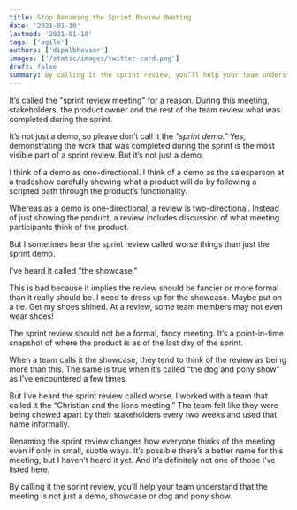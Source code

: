```yaml
---
title: Stop Renaming the Sprint Review Meeting
date: '2021-01-10'
lastmod: '2021-01-10'
tags: ['agile']
authors: ['dipalbhavsar']
images: ['/static/images/twitter-card.png']
draft: false
summary: By calling it the sprint review, you’ll help your team understand that the meeting is not just a demo, showcase or dog and pony show.
---
```


It’s called the "sprint review meeting" for a reason. During this meeting, stakeholders, the product owner and the rest of the team review what was completed during the sprint.

It’s not just a demo, so please don’t call it the _"sprint demo."_ Yes, demonstrating the work that was completed during the sprint is the most visible part of a sprint review. But it’s not just a demo.

I think of a demo as one-directional. I think of a demo as the salesperson at a tradeshow carefully showing what a product will do by following a scripted path through the product’s functionality.

Whereas as a demo is one-directional, a review is two-directional. Instead of just showing the product, a review includes discussion of what meeting participants think of the product.

But I sometimes hear the sprint review called worse things than just the sprint demo.

I’ve heard it called "the showcase."

This is bad because it implies the review should be fancier or more formal than it really should be. I need to dress up for the showcase. Maybe put on a tie. Get my shoes shined. At a review, some team members may not even wear shoes!

The sprint review should not be a formal, fancy meeting. It’s a point-in-time snapshot of where the product is as of the last day of the sprint.

When a team calls it the showcase, they tend to think of the review as being more than this. The same is true when it’s called “the dog and pony show” as I’ve encountered a few times.

But I’ve heard the sprint review called worse. I worked with a team that called it the “Christian and the lions meeting.” The team felt like they were being chewed apart by their stakeholders every two weeks and used that name informally.

Renaming the sprint review changes how everyone thinks of the meeting even if only in small, subtle ways. It’s possible there’s a better name for this meeting, but I haven’t heard it yet. And it’s definitely not one of those I’ve listed here.

By calling it the sprint review, you’ll help your team understand that the meeting is not just a demo, showcase or dog and pony show.
